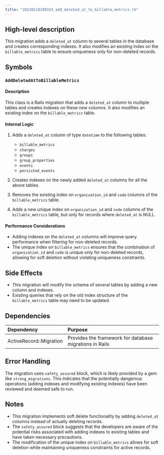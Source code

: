 ```yaml
---
title: "20230118100324_add_deleted_at_to_billable_metrics.rb"
---
```


## High-level description
This migration adds a `deleted_at` column to several tables in the database and creates corresponding indexes. It also modifies an existing index on the `billable_metrics` table to ensure uniqueness only for non-deleted records.

## Symbols

### `AddDeletedAtToBillableMetrics`
#### Description
This class is a Rails migration that adds a `deleted_at` column to multiple tables and creates indexes on these new columns. It also modifies an existing index on the `billable_metrics` table.

#### Internal Logic
1. Adds a `deleted_at` column of type `datetime` to the following tables:
   - `billable_metrics`
   - `charges`
   - `groups`
   - `group_properties`
   - `events`
   - `persisted_events`

2. Creates indexes on the newly added `deleted_at` columns for all the above tables.

3. Removes the existing index on `organization_id` and `code` columns of the `billable_metrics` table.

4. Adds a new unique index on `organization_id` and `code` columns of the `billable_metrics` table, but only for records where `deleted_at` is NULL.

#### Performance Considerations
- Adding indexes on the `deleted_at` columns will improve query performance when filtering for non-deleted records.
- The unique index on `billable_metrics` ensures that the combination of `organization_id` and `code` is unique only for non-deleted records, allowing for soft deletion without violating uniqueness constraints.

## Side Effects
- This migration will modify the schema of several tables by adding a new column and indexes.
- Existing queries that rely on the old index structure of the `billable_metrics` table may need to be updated.

## Dependencies
| Dependency | Purpose |
|:-----------|:--------|
| ActiveRecord::Migration | Provides the framework for database migrations in Rails |

## Error Handling
The migration uses `safety_assured` block, which is likely provided by a gem like `strong_migrations`. This indicates that the potentially dangerous operations (adding indexes and modifying existing indexes) have been reviewed and deemed safe to run.

## Notes
- This migration implements soft delete functionality by adding `deleted_at` columns instead of actually deleting records.
- The `safety_assured` block suggests that the developers are aware of the potential risks associated with adding indexes to existing tables and have taken necessary precautions.
- The modification of the unique index on `billable_metrics` allows for soft deletion while maintaining uniqueness constraints for active records.
